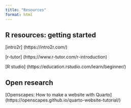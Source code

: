 ```yaml
---
title: "Resources"
format: html
---
```

       
## R resources: getting started 

[intro2r] (https://intro2r.com/)
    
[r-tutor] (https://www.r-tutor.com/r-introduction)

[R studio] (https://education.rstudio.com/learn/beginner/)
       

## Open research 

[Openscapes: How to make a website with Quarto] (https://openscapes.github.io/quarto-website-tutorial/)


